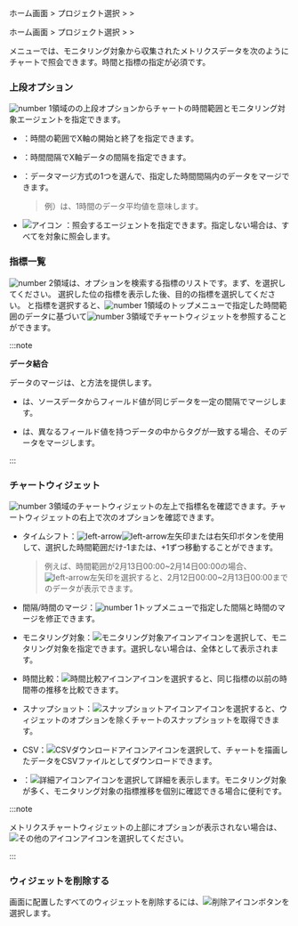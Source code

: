 <Xclude product='amazon-cloudwatch,amazon-ecs,azure,ncloud'>

ホーム画面 > プロジェクト選択 > <Cmdname sid="side_analysis" className="uitext" /> > <Cmdname sid="side_counter" className="uitext" />

</Xclude>

<InDoc product='amazon-cloudwatch,amazon-ecs,azure,ncloud'>

ホーム画面 > プロジェクト選択 > <Cmdname sid="side_metrics" className="uitext" /> > <Cmdname sid="side_counter" className="uitext" />

</InDoc>

<Cmdname sid="side_counter" className="uitext" />メニューでは、モニタリング対象から収集されたメトリクスデータを次のようにチャートで照会できます。時間と指標の指定が必須です。

<ImgLang img='metrics-chart-sv.png' desc='メトリクスチャート' />

### 上段オプション

![number 1](/img/number-01.png)領域の<Cmdname sid="side_counter" className="uitext" />の上段オプションからチャートの時間範囲とモニタリング対象エージェントを指定できます。

- <Cmdname sid="time" className="uitext" />：時間の範囲でX軸の開始と終了を指定できます。

- <Cmdname sid="interval" className="uitext" />：時間間隔でX軸データの間隔を指定できます。

- <Cmdname sid="time_merge" className="uitext" />：データマージ方式の1つを選んで、指定した時間間隔内のデータをマージできます。

  > 例）<Cmdname sid="merge_avg" className="uitext" />は、1時間のデータ平均値を意味します。

- ![アイコン](/img/ic-pageview.svg) <Cmdname sid="agent" className="uitext" />：照会するエージェントを指定できます。指定しない場合は、すべてを対象に照会します。

### 指標一覧

![number 2](/img/number-02.png)領域は、オプションを検索する指標のリストです。まず、<Cmdname sid="category" className="uitext" />を選択してください。 選択した<Cmdname sid="category" className="uitext" />位の指標を表示した後、目的の指標を選択してください。 <Cmdname sid="category" className="uitext" />と指標を選択すると、![number 1](/img/number-01.png)領域のトップメニューで指定した時間範囲のデータに基づいて![number 3](/img/number-03.png)領域でチャートウィジェットを参照することができます。

:::note 

**データ結合**

データのマージは、<Cmdname sid="object_merge" className="uitext" />と<Cmdname sid="time_merge" className="uitext" />方法を提供します。

- <Cmdname sid="time_merge" className="uitext" />は、ソースデータからフィールド値が同じデータを一定の間隔でマージします。

- <Cmdname sid="object_merge" className="uitext" />は、異なるフィールド値を持つデータの中からタグが一致する場合、そのデータをマージします。

:::

### チャートウィジェット

![number 3](/img/number-03.png)領域のチャートウィジェットの左上で指標名を確認できます。チャートウィジェットの右上で次のオプションを確認できます。

<ImgLang img='metrics-chart-cpu-widget-upper.png' desc='メトリッチャートウィジェットの上位' />

- タイムシフト：![left-arrow](/img/ic-caret-left.svg)![left-arrow](/img/ic-caret-right.svg)左矢印または右矢印ボタンを使用して、選択した時間範囲だけ-1または、+1ずつ移動することができます。 

  > 例えば、時間範囲が2月13日00:00~2月14日00:00の場合、![left-arrow](/img/ic-caret-left.svg)左矢印を選択すると、2月12日00:00~2月13日00:00までのデータが表示できます。

- 間隔/時間のマージ：![number 1](/img/number-01.png)トップメニューで指定した間隔と時間のマージを修正できます。

- モニタリング対象：![モニタリング対象アイコン](/img/ic-filter-bl.svg)アイコンを選択して、モニタリング対象を指定できます。選択しない場合は、全体として表示されます。

- 時間比較：![時間比較アイコン](/img/ic-hourgalss.svg)アイコンを選択すると、同じ指標の以前の時間帯の推移を比較できます。

- スナップショット：![スナップショットアイコン](/img/ic-camera.svg)アイコンを選択すると、ウィジェットのオプションを除くチャートのスナップショットを取得できます。

- CSV：![CSVダウンロードアイコン](/img/ico-csv.svg)アイコンを選択して、チャートを描画したデータをCSVファイルとしてダウンロードできます。

- <Cmdname sid="detail" className="uitext" />：![詳細アイコン](/img/ico-detail.svg)アイコンを選択して詳細を表示します。モニタリング対象が多く、モニタリング対象の指標推移を個別に確認できる場合に便利です。

:::note

メトリクスチャートウィジェットの上部にオプションが表示されない場合は、![その他のアイコン](/img/ico-more.svg)アイコンを選択してください。

:::

### ウィジェットを削除する

画面に配置したすべてのウィジェットを削除するには、![削除アイコン](/img/ico-trash.svg)<Cmdname sid="BTN06884" className="uitext" />ボタンを選択します。

